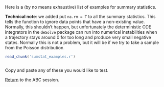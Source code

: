 Here is a (by no means exhaustive) list of examples for summary statistics.

**Technical note**: we added put `na.rm = T` to all the summary statistics. This tells the function to ignore data points that have a non-existing value. Normally, this shouldn't happen, but unfortunately the deterministic ODE integrators in the `deSolve` package can run into numerical instabilities when a trajectory stays around 0 for too long and produce very small negative states. Normally this is not a problem, but it will be if we try to take a sample from the Poisson distribution.

```r
read_chunk('sumstat_examples.r')
```

```r
```

Copy and paste any of these you would like to test.

[Return](ABC.md#summary-statistics) to the ABC session.
